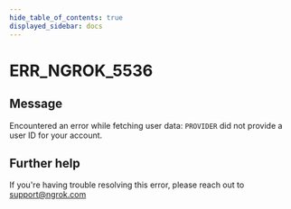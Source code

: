 ```yaml
---
hide_table_of_contents: true
displayed_sidebar: docs
---
```



# ERR_NGROK_5536

## Message

Encountered an error while fetching user data: `PROVIDER` did not provide a user ID for your account.

<ErrorDetails error="err_ngrok_5536" />

## Further help

If you're having trouble resolving this error, please reach out to [support@ngrok.com](mailto:support@ngrok.com?subject=Help%20with%20ERR_NGROK_5536)
